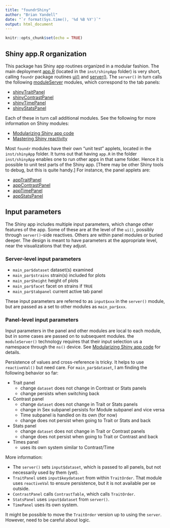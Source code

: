 ```yaml
---
title: "foundrShiny"
author: "Brian Yandell"
date: "`r format(Sys.time(), '%d %B %Y')`"
output: html_document
---
```


```r
knitr::opts_chunk$set(echo = TRUE)
```

## Shiny app.R organization

This package has Shiny app routines organized in a modular fashion.
The main deployment 
[app.R](https://github.com/AttieLab-Systems-Genetics/foundr/blob/main/inst/shinyApp/app.R)
(located in the `inst/shinyApp` folder) is very short, calling `foundr` package routines
[ui()](https://github.com/AttieLab-Systems-Genetics/foundr/blob/main/R/ui.R)
and
[server()](https://github.com/AttieLab-Systems-Genetics/foundr/blob/main/R/server.R).
The `server()` in turn calls the following [moduleServer](https://shiny.posit.co/r/reference/shiny/1.7.0/moduleserver) modules,
which correspond to the tab panels:

- [shinyTraitPanel](https://github.com/AttieLab-Systems-Genetics/foundr/blob/main/R/shinyTraitPanel.R)
- [shinyContrastPanel](https://github.com/AttieLab-Systems-Genetics/foundr/blob/main/R/shinyContrastPanel.R)
- [shinyTimePanel](https://github.com/AttieLab-Systems-Genetics/foundr/blob/main/R/shinyTimePanel.R)
- [shinyStatsPanel](https://github.com/AttieLab-Systems-Genetics/foundr/blob/main/R/shinyStats.R)

Each of these in turn call additional modules. 
See the following for more information on Shiny modules:

- [Modularizing Shiny app code](https://shiny.posit.co/r/articles/improve/modules/)
- [Mastering Shiny reactivity](https://mastering-shiny.org/reactivity-intro.html)

Most `foundr` modules have their own "unit test" applets,
located in the `inst/shinyApp` folder. 
It turns out that having `app.R` in the folder `inst/shinyApp` enables one to
run other apps in that same folder. Hence it is possible to unit test parts of
the Shiny app. [There may be other Shiny tools to debug, but this is quite handy.]
For instance, the panel applets are:

- [appTraitPanel](https://github.com/AttieLab-Systems-Genetics/foundr/blob/main/inst/shinyApp/appTraitPanel.R)
- [appContrastPanel](https://github.com/AttieLab-Systems-Genetics/foundr/blob/main/inst/shinyApp/appContrastPanel.R)
- [appTimePanel](https://github.com/AttieLab-Systems-Genetics/foundr/blob/main/inst/shinyApp/appTimePanel.R)
- [appStatsPanel](https://github.com/AttieLab-Systems-Genetics/foundr/blob/main/inst/shinyApp/appStats.R)

## Input parameters

The Shiny app includes multiple input parameters, which change other features
of the app. Some of these are at the level of the `ui()`, possibly through `server()`-side reactives. Others are within panel modules or buried deeper.
The design is meant to have parameters at the appropriate level,
near the visualizations that they adjust.

### Server-level input parameters

- `main_par$dataset` dataset(s) examined
- `main_par$strains` strain(s) included for plots
- `main_par$height` height of plots
- `main_par$facet` facet on strains if `TRUE`
- `main_par$tabpanel` current active tab panel

These input parameters are referred to as `input$xxx` in the `server()` module,
but are passed as a set to other modules as `main_par$xxx`.

### Panel-level input parameters

Input parameters in the panel and other modules are local to each module,
but in some cases are passed on to subsequent modules. the `moduleServer()`
technology requires that their input selection us a namespace through the `ns()` device. See
[Modularizing Shiny app code](https://shiny.posit.co/r/articles/improve/modules/)
for details.

Persistence of values and cross-reference is tricky.
It helps to use `reactiveVal()` but need care.
For `main_par$dataset`, I am finding the following behavior so far:

- Trait panel
  + change `dataset` does not change in Contrast or Stats panels
  + change persists when switching back
- Contrast panel 
  + change `dataset` does not change in Trait or Stats panels
  + change in Sex subpanel persists for Module subpanel and vice versa
  + Time subpanel is handled on its own (for now)
  + change does not persist when going to Trait or Stats and back
- Stats panel 
  + change `dataset` does not change in Trait or Contrast panels
  + change does not persist when going to Trait or Contrast and back
- Times panel
  + uses its own system similar to Contrast/Time
  
More information:

- The `server()` sets `input$dataset`, which is passed to all panels, but not necessarily used by them (yet).
- `TraitPanel` uses `input$keydataset` from within `TraitOrder`. That module uses `reactiveVal` to ensure persistence, but it is not available per se outside.
- `ContrastPanel` calls `ContrastTable`, which calls `TraitOrder`.
- `StatsPanel` uses `input$dataset` from `server()`.
- `TimePanel` uses its own system.

It might be possible to move the `TraitOrder` version up to using the `server`.
However, need to be careful about logic.
